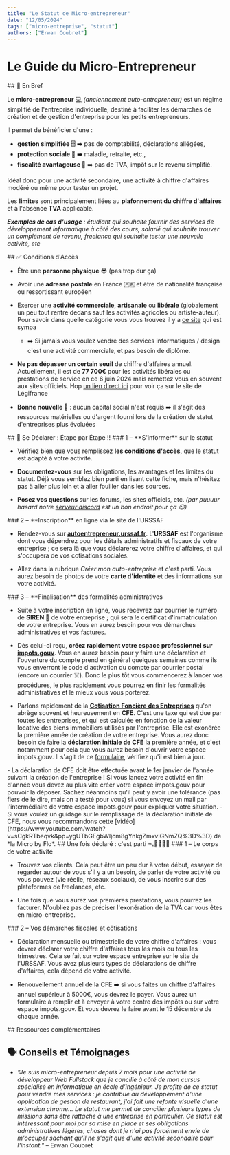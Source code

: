 ```yaml
---
title: "Le Statut de Micro-entrepreneur"
date: "12/05/2024"
tags: ["micro-entreprise", "statut"]
authors: ["Erwan Coubret"]
---
```


# Le Guide du Micro-Entrepreneur

<SectionTitle>
## 📝 En Bref
</SectionTitle>

Le **micro-entrepreneur** 💻 *(anciennement auto-entrepreneur)* est un régime simplifié de l'entreprise individuelle, destiné à faciliter les démarches de création et de gestion d'entreprise pour les petits entrepreneurs.

Il permet de bénéficier d'une :
- **gestion simplifiée 🗄️** ➡️ pas de comptabilité, déclarations allégées,
- **protection sociale 💊** ➡️ maladie, retraite, etc.,
- **fiscalité avantageuse 🤑** ➡️ pas de TVA, impôt sur le revenu simplifié.

Idéal donc pour une activité secondaire, une activité à chiffre d'affaires modéré ou même pour tester un projet.

Les **limites** sont principalement liées au **plafonnement du chiffre d'affaires**  et à l'absence **TVA** applicable.

***Exemples de cas d'usage** : étudiant qui souhaite fournir des services de développement informatique à côté des cours, salarié qui souhaite trouver un complément de revenu, freelance qui souhaite tester une nouvelle activité, etc*

<SectionTitle>
## ✅ Conditions d'Accès
</SectionTitle>

- Être une **personne physique** 😎 (pas trop dur ça)

- Avoir une **adresse postale** en France 🇫🇷  et être de nationalité française ou ressortissant européen

- Exercer une **activité commerciale**, **artisanale** ou **libérale** (globalement un peu tout rentre dedans sauf les activités agricoles ou artiste-auteur). Pour savoir dans quelle catégorie vous vous trouvez il y a [ce site](https://entreprendre.service-public.fr/vosdroits/F32887/personnalisation/resultat?lang=&quest0=0&quest=) qui est sympa
    - ➡️ Si jamais vous voulez vendre des services informatiques / design c'est une activité commerciale, et pas besoin de diplôme.

- **Ne pas dépasser un certain seuil** de chiffre d'affaires annuel. Actuellement, il est de **77 700€** pour les activités libérales ou prestations de service en ce 6 juin 2024 mais remettez vous en souvent aux sites officiels. Hop [un lien direct ici](https://www.legifrance.gouv.fr/codes/id/LEGISCTA000006199553) pour voir ça sur le site de Légifrance

- **Bonne nouvelle 🦁** : aucun capital social n'est requis ➡️ il s'agit des ressources matérielles ou d'argent fourni lors de la création de statut d'entreprises plus évoluées

<SectionTitle>
## 📜 Se Déclarer : Étape par Étape !!
</SectionTitle>

<ArrowTitle>
### 1 – **S'informer** sur le statut
</ArrowTitle>

- Vérifiez bien que vous remplissez **les conditions d'accès**, que le statut est adapté à votre activité.

- **Documentez-vous** sur les obligations, les avantages et les limites du statut. Déjà vous semblez bien parti en lisant cette fiche, mais n'hésitez pas à aller plus loin et à aller fouiller dans les sources.

- **Posez vos questions** sur les forums, les sites officiels, etc. *(par puuuur hasard notre [serveur discord](https://eos-entrepreneuriat.vercel.app/) est un bon endroit pour ça 😉)*

<ArrowTitle>
### 2 – **Inscription** en ligne via le site de l'URSSAF
</ArrowTitle>

- Rendez-vous sur [**autoentrepreneur.urssaf.fr**](https://www.autoentrepreneur.urssaf.fr/portail/accueil.html). L'**URSSAF** est l'organisme dont vous dépendrez pour les détails administratifs et fiscaux de votre entreprise ; ce sera là que vous déclarerez votre chiffre d'affaires, et qui s'occupera de vos cotisations sociales.

- Allez dans la rubrique *Créer mon auto-entreprise* et c'est parti. Vous aurez besoin de photos de votre **carte d'identité** et des informations sur votre activité.

<ArrowTitle>
### 3 – **Finalisation** des formalités administratives
</ArrowTitle>

- Suite à votre inscription en ligne, vous recevrez par courrier le numéro de **SIREN 📄** de votre entreprise ; qui sera le certificat d'immatriculation de votre entreprise. Vous en aurez besoin pour vos démarches administratives et vos factures.

- Dès celui-ci reçu, **créez rapidement votre espace professionnel sur [impots.gouv](https://www.impots.gouv.fr/accueil)**. Vous en aurez besoin pour y faire une déclaration et l'ouverture du compte prend en général quelques semaines comme ils vous enverront le code d'activation du compte par courrier postal (encore un courrier ☠️). Donc le plus tôt vous commencerez à lancer vos procédures, le plus rapidement vous pourrez en finir les formalités administratives et le mieux vous vous porterez.

- Parlons rapidement de la [**Cotisation Foncière des Entreprises**](https://entreprendre.service-public.fr/vosdroits/F23547) qu'on abrège souvent et heureusement en **CFE**. C'est une taxe qui est due par toutes les entreprises, et qui est calculée en fonction de la valeur locative des biens immobiliers utilisés par l'entreprise. Elle est exonérée la première année de création de votre entreprise. Vous aurez donc besoin de faire la **déclaration initiale de CFE** la première année, et c'est notamment pour cela que vous aurez besoin d'ouvrir votre espace impots.gouv. Il s'agit de ce [formulaire](https://www.impots.gouv.fr/formulaire/1447-c-sd/declaration-initiale-de-cotisation-fonciere-des-entreprises), vérifiez qu'il est bien à jour.


<Note>
- La déclaration de CFE doit être effectuée avant le 1er janvier de l'année suivant la création de l'entreprise ! Si vous lancez votre activité en fin d'année vous devez au plus vite créer votre espace impots.gouv pour pouvoir la déposer. Sachez néanmoins qu'il peut y avoir une tolérance (pas fiers de le dire, mais on a testé pour vous) si vous envoyez un mail par l'intermédiaire de votre espace impots.gouv pour expliquer votre situation.
- Si vous voulez un guidage sur le remplissage de la déclaration initiale de CFE, nous vous recommandons cette [vidéo](https://www.youtube.com/watch?v=sCgkRTbeqvk&pp=ygUTbGEgbWljcm8gYnkgZmxvIGNmZQ%3D%3D) de *la Micro by Flo*.
</Note>

<SectionTitle>
## Une fois déclaré : c'est parti ᯓ🏃🏻‍♀️‍➡️
</SectionTitle>

<ArrowTitle>
### 1 – Le corps de votre activité
</ArrowTitle>

- Trouvez vos clients. Cela peut être un peu dur à votre début, essayez de regarder autour de vous s'il y a un besoin, de parler de votre activité où vous pouvez (vie réelle, réseaux sociaux), de vous inscrire sur des plateformes de freelances, etc.

- Une fois que vous aurez vos premières prestations, vous pourrez les facturer. N'oubliez pas de préciser l'exonération de la TVA car vous êtes en micro-entreprise.

<ArrowTitle>
### 2 – Vos démarches fiscales et côtisations
</ArrowTitle>

- Déclaration mensuelle ou trimestrielle de votre chiffre d'affaires : vous devrez déclarer votre chiffre d'affaires tous les mois ou tous les trimestres. Cela se fait sur votre espace entreprise sur le site de l'URSSAF. Vous avez plusieurs types de déclarations de chiffre d'affaires, cela dépend de votre activité.

- Renouvellement annuel de la CFE ➡️ si vous faites un chiffre d'affaires annuel supérieur à 5000€, vous devrez le payer. Vous aurez un formulaire à remplir et à envoyer à votre centre des impôts ou sur votre espace impots.gouv. Et vous devrez le faire avant le 15 décembre de chaque année.

<SectionTitle>
## Ressources complémentaires
</SectionTitle>

<RessourcesSection>
	<RessourceLink
		title={"Tout savoir sur la micro-entreprise"}
		link={"https://www.economie.gouv.fr/entreprises/micro-entreprise-auto-entreprise"}
		author={"economie.gouv.fr"}
	/>
	<RessourceLink
		title={"S'informer sur le statut"}
		link={"https://www.autoentrepreneur.urssaf.fr/portail/accueil/sinformer-sur-le-statut/lessentiel-du-statut.html"}
		author={"URSSAF"}
	/>
</RessourcesSection>

## 🗣️ Conseils et Témoignages

- _“Je suis micro-entrepreneur depuis 7 mois pour une activité de développeur Web Fullstack que je concilie à côté de mon cursus spécialisé en informatique en école d'ingénieur. Je profite de ce statut pour vendre mes services : je contribue au développement d'une application de gestion de restaurant, j'ai fait une refonte visuelle d'une extension chrome... Le statut me permet de concilier plusieurs types de missions sans être rattaché à une entreprise en particulier. Ce statut est intéressant pour moi par sa mise en place et ses obligations administratives légères, choses dont je n'ai pas forcément envie de m'occuper sachant qu'il ne s'agit que d'une activité secondaire pour l'instant."_ – Erwan Coubret